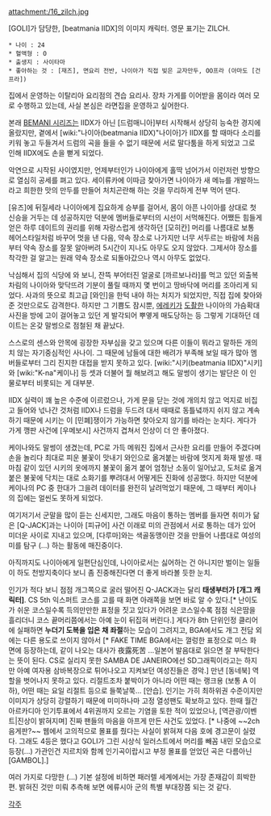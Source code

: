 attachment:/16_zilch.jpg

[GOLI]가 담당한, [beatmania IIDX]의 이미지 캐릭터. 영문 표기는 ZILCH.

 * 나이 : 24
 * 혈액형 : O
 * 출생지 : 사이타마
 * 좋아하는 것 : [재즈], 면요리 전반, 나이아가 직접 빚은 교자만두, OO프라 (아마도 [건프라])

집에서 운영하는 이탈리아 요리점의 견습 요리사. 장차 가게를 이어받을 몸이라 여러 모로 수행하고 있는데, 사실 본심은 라면집을 운영하고 싶어한다.

본래 [[BEMANI 시리즈]]는 IIDX가 아닌 [드럼매니아]부터 시작해서 상당히 능숙한 경지에 올랐지만, 곁에서 [wiki:"나이아(beatmania IIDX)"나이아]가 IIDX를 할 때마다 소리를 키워 놓고 두들겨서 드럼의 곡을 들을 수 없기 때문에 서로 말다툼을 하게 되었고 그로 인해 IIDX에도 손을 뻗게 되었다.

악연으로 시작된 사이였지만, 언제부터인가 나이아에게 홀딱 넘어가서 이런저런 방향으로 열심히 공세를 펴고 있다. 세이류카에 이따금 찾아가면 나이아가 새 메뉴를 개발하느라고 희한한 맛의 만두를 만들어 처치곤란해 하는 것을 무리하게 전부 먹어 댄다.

[유즈]에 뒤질세라 나이아에게 집요하게 승부를 걸어서, 몸이 아픈 나이아를 상대로 첫 신승을 거두는 데 성공하지만 덕분에 멤버들로부터의 시선이 서먹해진다. 어쨌든 힘들게 얻은 하루 데이트의 권리를 위해 자랑스럽게 생각하던 [모히칸] 머리를 나름대로 보통 헤어스타일처럼 바꾸어 멋을 낸 다음, 약속 장소로 나가지만 너무 서두르는 바람에 처음부터 약속 장소를 잘못 알아버려 5시간이 지나도 아무도 오지 않았다. 그제서야 장소를 착각한 걸 알고는 원래 약속 장소로 되돌아갔으나 역시 아무도 없었다.

낙심해서 집의 식당에 와 보니, 잔뜩 부어터진 얼굴로 [까르보나라]를 먹고 있던 외출복 차림의 나이아와 맞닥뜨려 기분이 풀릴 때까지 몇 번이고 땅바닥에 머리를 조아리게 되었다. 사과의 뜻으로 최고급 [와인]을 한턱 내야 하는 처지가 되었지만, 직접 집에 찾아와 준 것만으로도 감격한다. 하지만 그 기쁨도 잠시뿐, [[에레키]]가 [[도촬]]한 나이아의 가슴확대 사진을 방에 고이 걸어놓고 있던 게 발각되어 뿌옇게 매도당하는 등 그렇게 기대하던 데이트는 온갖 말썽으로 점철된 채 끝났다.

스스로의 센스와 안목에 굉장한 자부심을 갖고 있으며 다른 이들이 뭐라고 말하든 개의치 않는 자기중심적인 사나이. 그 때문에 남들에 대한 배려가 부족해 보일 때가 많아 멤버들로부터 그리 진지한 대접을 받지 못하고 있다. [wiki:"시키(beatmania IIDX)"시키]와 [wiki:"K-na"케이나] 등 셋과 더불어 뭘 해보려고 해도 말썽이 생기는 발단은 이 인물로부터 비롯되는 게 대부분.

IIDX 실력이 꽤 높은 수준에 이르렀으나, 가게 문을 닫는 것에 개의치 않고 억지로 비집고 들어와 넋나간 것처럼 IIDX나 드럼을 두드려 대서 때때로 동틀녘까지 쉬지 않고 계속하기 때문에 시키는 이 [민폐]쟁이가 가능하면 찾아오지 않기를 바라는 눈치다. 게다가 가게 깽판 사건에 [우메보시] 사건까지 겹쳐서 인상이 더 안 좋아졌다.

케이나와도 말썽이 생겼는데, PC로 가득 메워진 집에서 근사한 요리를 만들어 주겠다며 손을 놀리다 최대로 피운 불꽃이 맛내기 와인으로 옮겨붙는 바람에 멋지게 화재 발생. 때마침 같이 있던 시키의 옷에까지 불꽃이 옮겨 붙어 엄청난 소동이 일어났고, 도처로 옮겨붙은 불꽃에 닥치는 대로 소화기를 뿌려대서 어떻게든 진화에 성공했다. 
하지만 덕분에 케이나의 PC 중 한대가 그을려 데이터를 완전히 날려먹었기 때문에, 그 때부터 케이나의 집에는 얼씬도 못하게 되었다.

여기저기서 군말을 많이 듣는 신세지만, 그래도 마음이 통하는 멤버를 들자면 취미가 닮은 [Q-JACK]과는 나이아 [피규어] 사건 이래로 미의 관점에서 서로 통하는 데가 있어 미더운 사이로 지내고 있으며, [다루마]와는 색골동맹이란 것을 만들어 나름대로 여성의 미를 탐구 (...) 하는 활동에 매진중이다.

아직까지도 나이아에게 일편단심인데, 나이아로서는 싫어하는 건 아니지만 벌이는 일들이 하도 천방지축이다 보니 좀 진중해진다면 더 좋게 바라볼 듯한 눈치.

인기가 적다 보니 점점 개그쪽으로 굴러 떨어진 Q-JACK과는 달리 '''태생부터가 [개그 캐릭터]'''. CS 5th 익스퍼트 코스를 고를 때 화면 아래쪽을 보면 바로 알 수 있다.[* 난이도가 쉬운 코스일수록 득의만만한 표정을 짓고 있다가 어려운 코스일수록 점점 식은땀을 흘리더니 코스 끝머리쯤에서는 아예 눈이 뒤집혀 버린다.] 게다가 8th 단위인정 클리어에 실패하면 '''누더기 도복을 입은 채 좌절'''하는 모습이 그려지고, BGA에서도 개그 전담 외에는 다른 용도로 쓰이지 않아서 [* FAKE TIME BGA에서는 껄렁한 표정으로 미스 화면에 등장하는데, 같이 나오는 대사가 夜露死苦 ...일본어 발음대로 읽으면 잘 부탁한다는 뜻이 된다. CS로 실리지 못한 SAMBA DE JANEIRO에선 SD그래픽이라고는 하지만 아예 여자용 삼바복장으로 튀어나오고 지켜보던 여성진들은 경악.] 만년 [동네북] 역할을 벗어나지 못하고 있다. 리절트조차 붙박이가 아니라 어떤 때는 랭크용 (보통 A 이하), 어떤 때는 요일 리절트 등으로 들쭉날쭉... [안습].
인기는 가히 최하위권 수준이지만 이미지가 상당히 강렬하기 때문에 미미하나마 고정 열성팬도 확보하고 있다. 한때 월간 아르카디아 인기투표에서 4위권까지 오르는 기염을 토한 적이 있었으나, [역관광/이벤트|진상이 밝혀지며] 진짜 팬들의 마음을 아프게 만든 사건도 있었다. [* 나중에 ~~2ch 음게판?~~ 웹에서 고의적으로 몰표를 줬다는 사실이 밝혀져 다음 호에 경고문이 실렸다. 그래도 4등은 했다고 GOLI가 그린 시상식 일러스트에서 머리를 빼꼼 내민 모습으로 등장(...) 가관인건 지르치와 함께 인기곡이랍시고 부정 몰표를 얻었던 곡은 다름아닌 [GAMBOL].]

여러 가지로 다망한 (...) 기본 설정에 비하면 패러렐 세계에서는 가장 존재감이 희박한 편. 밝혀진 것만 미뤄 추측해 보면 에류시아 군의 특별 부대장쯤 되는 것 같다. 

[[각주]]
